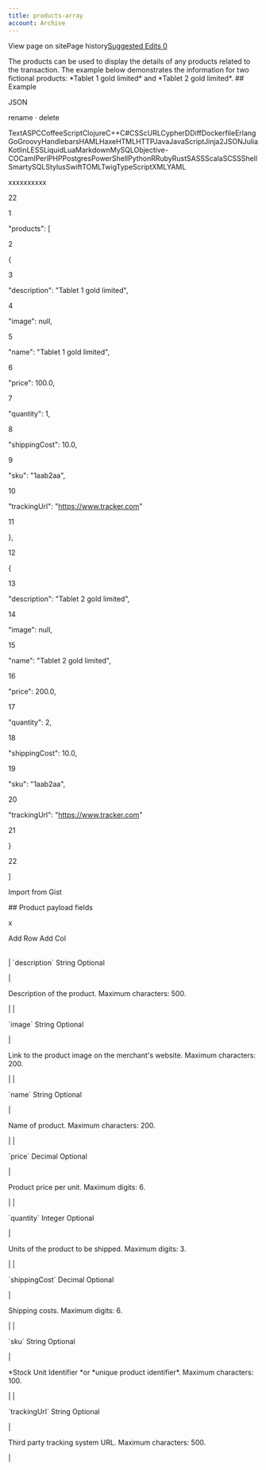 ```yaml
---
title: products-array
account: Archive
---
```


View page on sitePage history[Suggested Edits 0](/project/checkoutdocs-legacy/v1.9/suggested)

The products can be used to display the details of any products related to the transaction. The example below demonstrates the information for two fictional products: \*Tablet 1 gold limited\* and \*Tablet 2 gold limited\*. ## Example

JSON

rename · delete

TextASPCCoffeeScriptClojureC++C#CSScURLCypherDDiffDockerfileErlangGoGroovyHandlebarsHAMLHaxeHTMLHTTPJavaJavaScriptJinja2JSONJuliaKotlinLESSLiquidLuaMarkdownMySQLObjective-COCamlPerlPHPPostgresPowerShellPythonRRubyRustSASSScalaSCSSShellSmartySQLStylusSwiftTOMLTwigTypeScriptXMLYAML

xxxxxxxxxx

22

1

"products": \[

2

{

3

"description": "Tablet 1 gold limited",

4

"image": null,

5

"name": "Tablet 1 gold limited",

6

"price": 100.0,

7

"quantity": 1,

8

"shippingCost": 10.0,

9

"sku": "1aab2aa",

10

"trackingUrl": "https://www.tracker.com"

11

},

12

{

13

"description": "Tablet 2 gold limited",

14

"image": null,

15

"name": "Tablet 2 gold limited",

16

"price": 200.0,

17

"quantity": 2,

18

"shippingCost": 10.0,

19

"sku": "1aab2aa",

20

"trackingUrl": "https://www.tracker.com"

21

}

22

\]

Import from Gist

\## Product payload fields

x

Add Row Add Col

|     |     |
| --- | --- |

|
\`description\` <span class="field-type">String</span> <span class="optional-def">Optional</span>

|

Description of the product. Maximum characters: 500.

|
|

\`image\` <span class="field-type">String</span> <span class="optional-def">Optional</span>

|

Link to the product image on the merchant's website. Maximum characters: 200.

|
|

\`name\` <span class="field-type">String</span> <span class="optional-def">Optional</span>

|

Name of product. Maximum characters: 200.

|
|

\`price\` <span class="field-type">Decimal</span> <span class="optional-def">Optional</span>

|

Product price per unit. Maximum digits: 6.

|
|

\`quantity\` <span class="field-type">Integer</span> <span class="optional-def">Optional</span>

|

Units of the product to be shipped. Maximum digits: 3.

|
|

\`shippingCost\` <span class="field-type">Decimal</span> <span class="optional-def">Optional</span>

|

Shipping costs. Maximum digits: 6.

|
|

\`sku\` <span class="field-type">String</span> <span class="optional-def">Optional</span>

|

\*Stock Unit Identifier \*or \*unique product identifier\*. Maximum characters: 100.

|
|

\`trackingUrl\` <span class="field-type">String</span> <span class="optional-def">Optional</span>

|

Third party tracking system URL. Maximum characters: 500.

|
